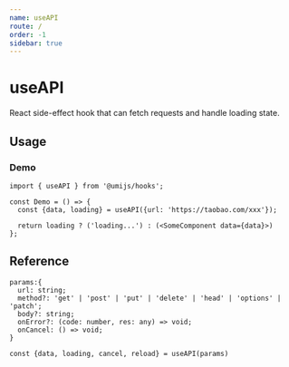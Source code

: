 ```yaml
---
name: useAPI
route: /
order: -1
sidebar: true
---
```


# useAPI

React side-effect hook that can fetch requests and handle loading state.

## Usage

### Demo
```
import { useAPI } from '@umijs/hooks';

const Demo = () => {
  const {data, loading} = useAPI({url: 'https://taobao.com/xxx'});

  return loading ? ('loading...') : (<SomeComponent data={data}>)
};
```

## Reference

```
params:{
  url: string;
  method?: 'get' | 'post' | 'put' | 'delete' | 'head' | 'options' | 'patch';
  body?: string;
  onError?: (code: number, res: any) => void;
  onCancel: () => void;
}

const {data, loading, cancel, reload} = useAPI(params)
```